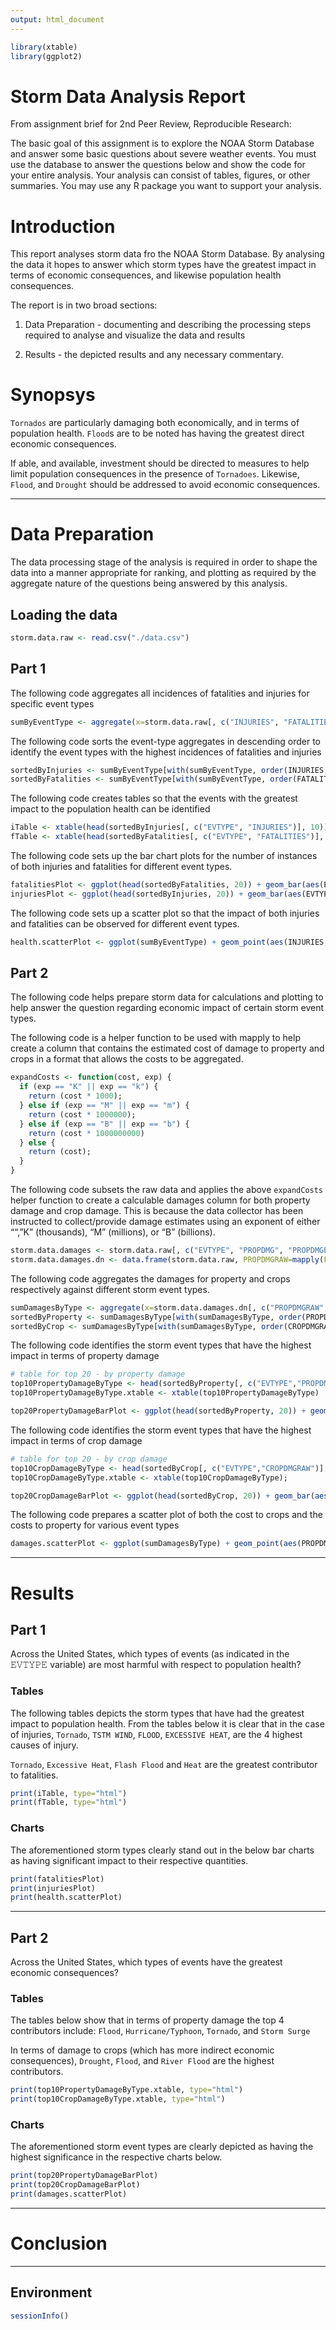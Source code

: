 ```yaml
---
output: html_document
---
```


```r
library(xtable)
library(ggplot2)
```
# Storm Data Analysis Report

From assignment brief for 2nd Peer Review, Reproducible Research:


The basic goal of this assignment is to explore the NOAA Storm Database and answer some basic questions about severe weather events. You must use the database to answer the questions below and show the code for your entire analysis. Your analysis can consist of tables, figures, or other summaries. You may use any R package you want to support your analysis. 


# Introduction

This report analyses storm data fro the NOAA Storm Database. By analysing the data it hopes to answer which storm types have the greatest impact in terms of economic consequences, and likewise population health consequences.

The report is in two broad sections:

1. Data Preparation - documenting and describing the processing steps required to analyse and visualize the data and results

2. Results - the depicted results and any necessary commentary.

# Synopsys

```Tornados``` are particularly damaging both economically, and in terms of population health. ```Flood```s are to be noted has having the greatest direct economic consequences.

If able, and available, investment should be directed to measures to help limit population consequences in the presence of ```Tornadoes```. Likewise, ```Flood```, and ```Drought``` should be addressed to avoid economic consequences.

---


# Data Preparation

The data processing stage of the analysis is required in order to shape the data into a manner appropriate for ranking, and plotting as required by the aggregate nature of the questions being answered by this analysis.

## Loading the data
```r
storm.data.raw <- read.csv("./data.csv")
```

## Part 1

The following code aggregates all incidences of fatalities and injuries for specific event types


```r
sumByEventType <- aggregate(x=storm.data.raw[, c("INJURIES", "FATALITIES")], by=list(EVTYPE = storm.data.raw$EVTYPE), FUN=sum)
```

The following code sorts the event-type aggregates in descending order to identify the event types with the highest incidences of fatalities and injuries


```r
sortedByInjuries <- sumByEventType[with(sumByEventType, order(INJURIES, decreasing = TRUE)), c("EVTYPE","INJURIES")]
sortedByFatalities <- sumByEventType[with(sumByEventType, order(FATALITIES, decreasing = TRUE)), c("EVTYPE","FATALITIES")]
```

The following code creates tables so that the events with the greatest impact to the population health can be identified


```r
iTable <- xtable(head(sortedByInjuries[, c("EVTYPE", "INJURIES")], 10))
fTable <- xtable(head(sortedByFatalities[, c("EVTYPE", "FATALITIES")], 10))
```

The following code sets up the bar chart plots for the number of instances of both injuries and fatalities for different event types.

```r
fatalitiesPlot <- ggplot(head(sortedByFatalities, 20)) + geom_bar(aes(EVTYPE, FATALITIES), stat="identity") + theme(axis.text.x = element_text(angle = 90, hjust = 1)) + ggtitle("Top 20 Storm Events By Fatalities") + theme(legend.position = "right")
injuriesPlot <- ggplot(head(sortedByInjuries, 20)) + geom_bar(aes(EVTYPE, INJURIES), stat="identity") + theme(axis.text.x = element_text(angle = 90, hjust = 1)) + ggtitle("Top 20 Storm Events By Injuries") + theme(legend.position = "right")

```

The following code sets up a scatter plot so that the impact of both injuries and fatalities can be observed for different event types.


```r
health.scatterPlot <- ggplot(sumByEventType) + geom_point(aes(INJURIES, FATALITIES)) + geom_text(aes(x=INJURIES, y=FATALITIES, label=EVTYPE))
```

## Part 2

The following code helps prepare storm data for calculations and plotting to help answer the question regarding economic impact of certain storm event types.

The following code is a helper function to be used with mapply to help create a column that contains the estimated cost of damage to property and crops in a format that allows the costs to be aggregated.


```r
expandCosts <- function(cost, exp) {
  if (exp == "K" || exp == "k") {
    return (cost * 1000); 
  } else if (exp == "M" || exp == "m") {
    return (cost * 1000000); 
  } else if (exp == "B" || exp == "b") {
    return (cost * 1000000000)
  } else {
    return (cost);
  }
}
```

The following code subsets the raw data and applies the above ```expandCosts``` helper function to create a calculable damages column for both property damage and crop damage. This is because the data collector has been instructed to collect/provide damage estimates using an exponent of either "", "K" (thousands), "M" (millions), or "B" (billions). 

```r
storm.data.damages <- storm.data.raw[, c("EVTYPE", "PROPDMG", "PROPDMGEXP", "CROPDMG", "CROPDMGEXP")];
storm.data.damages.dn <- data.frame(storm.data.raw, PROPDMGRAW=mapply(FUN = expandCosts, cost=storm.data.damages$PROPDMG, exp=storm.data.damages$PROPDMGEXP), CROPDMGRAW=mapply(FUN=expandCosts, cost=storm.data.damages$CROPDMG, exp=storm.data.damages$CROPDMGEXP));
```

The following code aggregates the damages for property and crops respectively against different storm event types.


```r
sumDamagesByType <- aggregate(x=storm.data.damages.dn[, c("PROPDMGRAW", "CROPDMGRAW")], by=list(EVTYPE = storm.data.damages.dn$EVTYPE), FUN = sum)
sortedByProperty <- sumDamagesByType[with(sumDamagesByType, order(PROPDMGRAW, decreasing = TRUE)), ]; 
sortedByCrop <- sumDamagesByType[with(sumDamagesByType, order(CROPDMGRAW, decreasing=TRUE)), ]
```

The following code identifies the storm event types that have the highest impact in terms of property damage


```r
# table for top 20 - by property damage
top10PropertyDamageByType <- head(sortedByProperty[, c("EVTYPE","PROPDMGRAW")], 10);
top10PropertyDamageByType.xtable <- xtable(top10PropertyDamageByType)

top20PropertyDamageBarPlot <- ggplot(head(sortedByProperty, 20)) + geom_bar(aes(EVTYPE, PROPDMGRAW), stat="identity") + theme(axis.text.x = element_text(angle = 90, hjust = 1)) + ggtitle("Top 20 Storm Events by Property Damage $") + theme(legend.position = "right")
```

The following code identifies the storm event types that have the highest impact in terms of crop damage


```r
# table for top 20 - by crop damage
top10CropDamageByType <- head(sortedByCrop[, c("EVTYPE","CROPDMGRAW")], 10);
top10CropDamageByType.xtable <- xtable(top10CropDamageByType);

top20CropDamageBarPlot <- ggplot(head(sortedByCrop, 20)) + geom_bar(aes(EVTYPE, CROPDMGRAW), stat="identity") + theme(axis.text.x = element_text(angle = 90, hjust = 1)) + ggtitle("Top 20 Storm Events by Crop Damage $") + theme(legend.position = "right")
```

The following code prepares a scatter plot of both the cost to crops and the costs to property for various event types


```r
damages.scatterPlot <- ggplot(sumDamagesByType) + geom_point(aes(PROPDMGRAW, CROPDMGRAW)) + geom_text(aes(x=PROPDMGRAW, y=CROPDMGRAW, label=EVTYPE))
```

---


# Results

## Part 1

Across the United States, which types of events (as indicated in the 𝙴𝚅𝚃𝚈𝙿𝙴 variable) are most harmful with respect to population health?

### Tables

The following tables depicts the storm types that have had the greatest impact to population health. From the tables below it is clear that in the case of injuries, ```Tornado```, ```TSTM WIND```, ```FLOOD```, ```EXCESSIVE HEAT```, are the 4 highest causes of injury.

```Tornado```, ```Excessive Heat```, ```Flash Flood``` and ```Heat``` are the greatest contributor to fatalities.

```r
print(iTable, type="html")
print(fTable, type="html")
```

### Charts

The aforementioned storm types clearly stand out in the below bar charts as having significant impact to their respective quantities.


```r
print(fatalitiesPlot)
print(injuriesPlot)
print(health.scatterPlot)
```

---

## Part 2

Across the United States, which types of events have the greatest economic consequences?


### Tables

The tables below show that in terms of property damage the top 4 contributors include: ```Flood```, ```Hurricane/Typhoon```, ```Tornado```, and ```Storm Surge```

In terms of damage to crops (which has more indirect economic consequences), ```Drought```, ```Flood```, and ```River Flood``` are the highest contributors.


```r
print(top10PropertyDamageByType.xtable, type="html")
print(top10CropDamageByType.xtable, type="html")
```

### Charts

The aforementioned storm event types are clearly depicted as having the highest significance in the respective charts below.

```r
print(top20PropertyDamageBarPlot)
print(top20CropDamageBarPlot)
print(damages.scatterPlot)
```

---

# Conclusion

---

## Environment

```r
sessionInfo()
```


